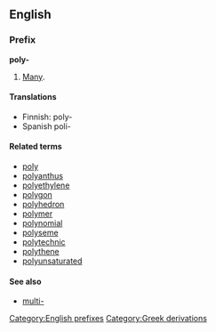 ==English==
===Prefix===
[[Category:English prefixes]]
'''poly-'''

#[[Many]].

====Translations====
*Finnish: poly-
*Spanish poli-

====Related terms====
*[[poly]]
*[[polyanthus]]
*[[polyethylene]]
*[[polygon]]
*[[polyhedron]]
*[[polymer]]
*[[polynomial]]
*[[polyseme]]
*[[polytechnic]]
*[[polythene]]
*[[polyunsaturated]]

====See also====
*[[multi-]]
[[Category:Greek derivations]]